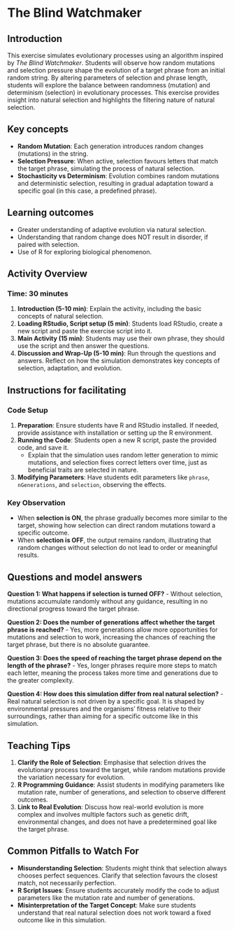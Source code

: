 # The Blind Watchmaker

## Introduction

This exercise simulates evolutionary processes using an algorithm inspired by *The Blind Watchmaker*. Students will observe how random mutations and selection pressure shape the evolution of a target phrase from an initial random string. By altering parameters of selection and phrase length, students will explore the balance between randomness (mutation) and determinism (selection) in evolutionary processes. This exercise provides insight into natural selection and highlights the filtering nature of natural selection.

## Key concepts

- **Random Mutation**: Each generation introduces random changes (mutations) in the string.
- **Selection Pressure**: When active, selection favours letters that match the target phrase, simulating the process of natural selection.
- **Stochasticity vs Determinism**: Evolution combines random mutations and deterministic selection, resulting in gradual adaptation toward a specific goal (in this case, a predefined phrase).

## Learning outcomes

- Greater understanding of adaptive evolution via natural selection.
- Understanding that random change does NOT result in disorder, if paired with selection.
- Use of R for exploring biological phenomenon.

## Activity Overview

### Time: 30 minutes
1. **Introduction (5-10 min)**: Explain the activity, including the basic concepts of natural selection.
2. **Loading RStudio, Script setup (5 min)**: Students load RStudio, create a new script and paste the exercise script into it.
3. **Main Activity (15 min)**: Students may use their own phrase, they should use the script and then answer the questions.
5. **Discussion and Wrap-Up (5-10 min)**: Run through the questions and answers. Reflect on how the simulation demonstrates key concepts of selection, adaptation, and evolution.


## Instructions for facilitating

### Code Setup
1. **Preparation**: Ensure students have R and RStudio installed. If needed, provide assistance with installation or setting up the R environment.
2. **Running the Code**: Students open a new R script, paste the provided code, and save it.
   - Explain that the simulation uses random letter generation to mimic mutations, and selection fixes correct letters over time, just as beneficial traits are selected in nature.
3. **Modifying Parameters**: Have students edit parameters like `phrase`, `nGenerations`, and `selection`, observing the effects.

### Key Observation
- When **selection is ON**, the phrase gradually becomes more similar to the target, showing how selection can direct random mutations toward a specific outcome.
- When **selection is OFF**, the output remains random, illustrating that random changes without selection do not lead to order or meaningful results.


## Questions and model answers

 **Question 1: What happens if selection is turned OFF?**
- Without selection, mutations accumulate randomly without any guidance, resulting in no directional progress toward the target phrase.

 **Question 2: Does the number of generations affect whether the target phrase is reached?**
- Yes, more generations allow more opportunities for mutations and selection to work, increasing the chances of reaching the target phrase, but there is no absolute guarantee.

 **Question 3: Does the speed of reaching the target phrase depend on the length of the phrase?**
- Yes, longer phrases require more steps to match each letter, meaning the process takes more time and generations due to the greater complexity.

 **Question 4: How does this simulation differ from real natural selection?**
- Real natural selection is not driven by a specific goal. It is shaped by environmental pressures and the organisms' fitness relative to their surroundings, rather than aiming for a specific outcome like in this simulation.

## Teaching Tips
1. **Clarify the Role of Selection**: Emphasise that selection drives the evolutionary process toward the target, while random mutations provide the variation necessary for evolution.
2. **R Programming Guidance**: Assist students in modifying parameters like mutation rate, number of generations, and selection to observe different outcomes.
3. **Link to Real Evolution**: Discuss how real-world evolution is more complex and involves multiple factors such as genetic drift, environmental changes, and does not have a predetermined goal like the target phrase.

## Common Pitfalls to Watch For
- **Misunderstanding Selection**: Students might think that selection always chooses perfect sequences. Clarify that selection favours the closest match, not necessarily perfection.
- **R Script Issues**: Ensure students accurately modify the code to adjust parameters like the mutation rate and number of generations.
- **Misinterpretation of the Target Concept**: Make sure students understand that real natural selection does not work toward a fixed outcome like in this simulation.


